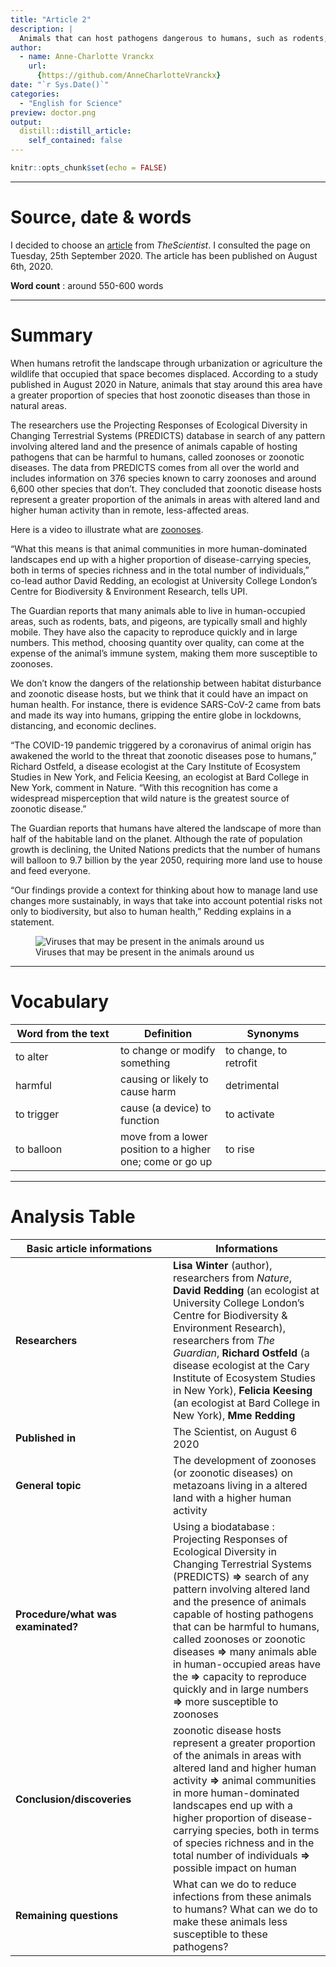```yaml
---
title: "Article 2"
description: |
  Animals that can host pathogens dangerous to humans, such as rodents, birds, and bats, are proportionately more common in human-occupied spaces than in remote areas.
author:
  - name: Anne-Charlotte Vranckx
    url:
      {https://github.com/AnneCharlotteVranckx}
date: "`r Sys.Date()`"
categories:
  - "English for Science"
preview: doctor.png
output:
  distill::distill_article:
    self_contained: false
---
```


```r
knitr::opts_chunk$set(echo = FALSE)
```

***
# Source, date & words

I decided to choose an [article](https://www.the-scientist.com/news-opinion/disrupted-habitats-have-more-zoonotic-disease-hosts-study-67802) from *TheScientist*.
I consulted the page on Tuesday, 25th September 2020.
The article has been published on August 6th, 2020.

**Word count** : around 550-600 words

***
# Summary

When humans retrofit the landscape through urbanization or agriculture the wildlife that occupied that space becomes displaced. According to a study published in August 2020 in Nature, animals that stay around this area have a greater proportion of species that host zoonotic diseases than those in natural areas. 

The researchers use the Projecting Responses of Ecological Diversity in Changing Terrestrial Systems (PREDICTS) database in search of any pattern involving altered land and the presence of animals capable of hosting pathogens that can be harmful to humans, called zoonoses or zoonotic diseases. The data from PREDICTS comes from all over the world and includes information on 376 species known to carry zoonoses and around 6,600 other species that don’t. They concluded that zoonotic disease hosts represent a greater proportion of the animals in areas with altered land and higher human activity than in remote, less-affected areas.

Here is a video to illustrate what are [zoonoses](https://www.youtube.com/watch?v=7rQanJcCUXw&ab_channel=STAT).

“What this means is that animal communities in more human-dominated landscapes end up with a higher proportion of disease-carrying species, both in terms of species richness and in the total number of individuals,” co-lead author David Redding, an ecologist at University College London’s Centre for Biodiversity & Environment Research, tells UPI.

The Guardian reports that many animals able to live in human-occupied areas, such as rodents, bats, and pigeons, are typically small and highly mobile. They have also the capacity to reproduce quickly and in large numbers. This method, choosing quantity over quality, can come at the expense of the animal’s immune system, making them more susceptible to zoonoses.

We don't know the dangers of the relationship between habitat disturbance and zoonotic disease hosts, but we think that it could have an impact on human health. For instance, there is evidence SARS-CoV-2 came from bats and made its way into humans, gripping the entire globe in lockdowns, distancing, and economic declines.

“The COVID-19 pandemic triggered by a coronavirus of animal origin has awakened the world to the threat that zoonotic diseases pose to humans,” Richard Ostfeld, a disease ecologist at the Cary Institute of Ecosystem Studies in New York, and Felicia Keesing, an ecologist at Bard College in New York, comment in Nature. “With this recognition has come a widespread misperception that wild nature is the greatest source of zoonotic disease.”

The Guardian reports that humans have altered the landscape of more than half of the habitable land on the planet. Although the rate of population growth is declining, the United Nations predicts that the number of humans will balloon to 9.7 billion by the year 2050, requiring more land use to house and feed everyone.

“Our findings provide a context for thinking about how to manage land use changes more sustainably, in ways that take into account potential risks not only to biodiversity, but also to human health,” Redding explains in a statement. 

![Viruses that may be present in the animals around us](virus.jpg)

***
# Vocabulary

| Word from the text | Definition | Synonyms |
|-----|-----|-----|
| to alter | to change or modify something | to change, to retrofit |
| harmful | causing or likely to cause harm | detrimental |
| to trigger | cause (a device) to function | to activate |
| to balloon | move from a lower position to a higher one; come or go up | to rise |

***
# Analysis Table

| **Basic article informations**      | **Informations** |
| ----- | ----- |
|**Researchers** | **Lisa Winter** (author), researchers from *Nature*, **David Redding** (an ecologist at University College London’s Centre for Biodiversity & Environment Research), researchers from *The Guardian*, **Richard Ostfeld** (a disease ecologist at the Cary Institute of Ecosystem Studies in New York), **Felicia Keesing** (an ecologist at Bard College in New York), **Mme Redding** |
| **Published in**  | The Scientist, on August 6 2020 |  
| **General topic** | The development of zoonoses (or zoonotic diseases) on metazoans living in a altered land with a higher human activity |
| **Procedure/what was examinated?** | Using a biodatabase : Projecting Responses of Ecological Diversity in Changing Terrestrial Systems (PREDICTS) **=>** search of any pattern involving altered land and the presence of animals capable of hosting pathogens that can be harmful to humans, called zoonoses or zoonotic diseases **=>** many animals able in human-occupied areas have the **=>** capacity to reproduce quickly and in large numbers **=>** more susceptible to zoonoses |
| **Conclusion/discoveries** | zoonotic disease hosts represent a greater proportion of the animals in areas with altered land and higher human activity **=>** animal communities in more human-dominated landscapes end up with a higher proportion of disease-carrying species, both in terms of species richness and in the total number of individuals **=>** possible impact on human|
| **Remaining questions**| What can we do to reduce infections from these animals to humans? What can we do to make these animals less susceptible to these pathogens? |
